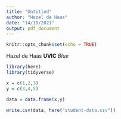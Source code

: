 ```yaml
---
title: "Untitled"
author: "Hazel de Haas"
date: "14/10/2021"
output: pdf_document
---
```


```r
knitr::opts_chunk$set(echo = TRUE)
```

Hazel de Haas
**UVIC**
*Blue*

```r
library(here)
library(tidyverse)
```


```r
x = c(1,2,3)
y = c(3,4,5)
```

```r
data = data.frame(x,y)
```

```r
write.csv(data, here("student-data.csv"))
```
